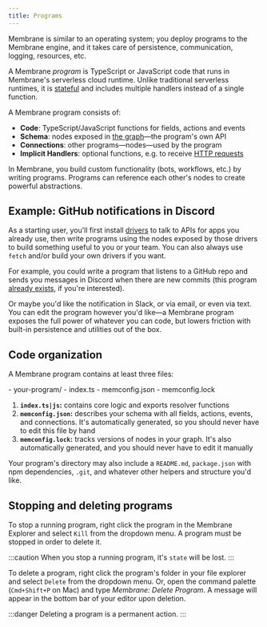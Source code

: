 ```yaml
---
title: Programs
---
```



Membrane is similar to an operating system; you deploy programs to the Membrane engine, and it takes care of persistence, communication, logging, resources, etc.

A Membrane _program_ is TypeScript or JavaScript code that runs in Membrane's serverless cloud runtime. Unlike traditional serverless runtimes, it is [stateful](/features/state/) and includes multiple handlers instead of a single function.

A Membrane program consists of:

- **Code**: TypeScript/JavaScript functions for fields, actions and events
- **Schema**: nodes exposed in [the graph](/concepts/the-graph)—the program's own API
- **Connections**: other programs—nodes—used by the program
- **Implicit Handlers**: optional functions, e.g. to receive [HTTP requests](/features/endpoints)

In Membrane, you build custom functionality (bots, workflows, etc.) by writing programs. Programs can reference each other's nodes to create powerful abstractions.

## Example: GitHub notifications in Discord

As a starting user, you'll first install [drivers](/concepts/drivers) to talk to APIs for apps you already use, then write programs using the nodes exposed by those drivers to build something useful to you or your team. You can also always use `fetch` and/or build your own drivers if you want.

For example, you could write a program that listens to a GitHub repo and sends you messages in Discord when there are new commits (this program [already exists](https://github.com/membrane-io/example-github-discord-tracker/tree/901e198ae309294024d6a0eee4fd37b67b865b1a), if you're interested).

Or maybe you'd like the notification in Slack, or via email, or even via text. You can edit the program however you'd like—a Membrane program exposes the full power of whatever you can code, but lowers friction with built-in persistence and utilities out of the box.

## Code organization

A Membrane program contains at least three files:

<FileTree>
- your-program/
  - index.ts
  - memconfig.json
  - memconfig.lock
</FileTree>

1. **`index.ts|js`:** contains core logic and exports resolver functions
2. **`memconfig.json`:** describes your schema with all fields, actions, events, and connections. It's automatically generated, so you should never have to edit this file by hand
3. **`memconfig.lock`:** tracks versions of nodes in your graph. It's also automatically generated, and you should never have to edit it manually

Your program's directory may also include a `README.md`, `package.json` with npm dependencies, `.git`, and whatever other helpers and structure you'd like.

## Stopping and deleting programs

To stop a running program, right click the program in the Membrane Explorer and select `Kill` from the dropdown menu. A program must be stopped in order to delete it.

:::caution
When you stop a running program, it's `state` will be lost.
:::

To delete a program, right click the program's folder in your file explorer and select `Delete` from the dropdown menu. Or, open the command palette (`Cmd+Shift+P` on Mac) and type _Membrane: Delete Program_. A message will appear in the bottom bar of your editor upon deletion.

:::danger
Deleting a program is a permanent action.
:::

